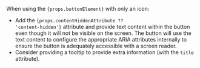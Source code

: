 When using the <code>{props.buttonElement}</code> with only an icon:

- Add the <code>{props.contentHiddenAttribute ?? 'content-hidden'}</code>
  attribute and provide text content within the button even though it will not
  be visible on the screen. The button will use the text content to configure
  the appropriate ARIA attributes internally to ensure the button is adequately
  accessible with a screen reader.
- Consider providing a tooltip to provide extra information (with the `title`
  attribute).
